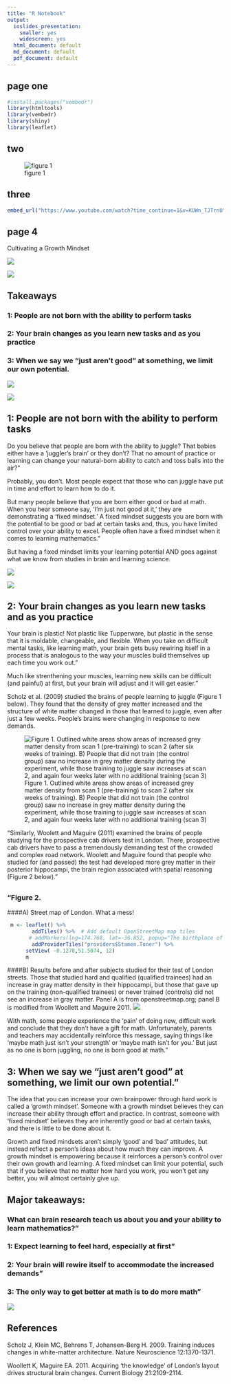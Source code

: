 ```yaml
---
title: "R Notebook"
output:
  ioslides_presentation:
    smaller: yes
    widescreen: yes
  html_document: default
  md_document: default
  pdf_document: default
---
```



## page one
```r
#install.packages("vembedr")
library(htmltools)
library(vembedr)
library(shiny)
library(leaflet)
```

## two
![figure 1](BIOMAAPstudentintro1.2with18times5.png)

## three
```r
embed_url("https://www.youtube.com/watch?time_continue=1&v=KUWn_TJTrnU")

```


## page 4

Cultivating a Growth Mindset

![](line.png)

 ![](placeholder.png)
              
             
## Takeaways {.build}

### 1:	People are not born with the ability to perform tasks
### 2:	Your brain changes as you learn new tasks and as you practice
### 3: When we say we “just aren’t good” at something, we limit our own potential.

![](line.png)

![](placeholder.png)
         
      
## 1:	People are not born with the ability to perform tasks

  Do you believe that people are born with the ability to juggle? 
That babies either have a 'juggler's brain' or they don't? That no amount of 
practice or learning can change your natural-born ability to catch and toss 
balls into the air?"

  Probably, you don't. Most people expect that those who can juggle have put in time and effort to learn how to do it.
                      
But many people believe that you are born either good or bad at math. When 
you hear someone say, ‘I’m just not good at it,’ they are demonstrating a 
‘fixed mindset.’ A fixed mindset suggests you are born with the potential to 
be good or bad at certain tasks and, thus, you have limited control over your 
ability to excel. People often have a fixed mindset when it comes to learning mathematics."
            
But having a fixed mindset limits your learning potential AND goes against what we know from studies in brain and learning science.
            
![](line.png)

 ![](placeholder.png)
              
## 2:	Your brain changes as you learn new tasks and as you practice
                     
              
Your brain is plastic! Not plastic like Tupperware, but plastic in the sense that it is moldable, changeable, and flexible. When you take on difficult mental tasks, like learning math, your brain gets busy rewiring itself in a process that is analogous to the way your muscles build themselves up each time you work out."
             
  Much like strenthening your muscles, learning new skills can be difficult (and painful) at first, but your brain will adjust and it will get easier."
              
  Scholz et al. (2009) studied the brains of people learning to juggle (Figure 1 below). They found that the density of grey matter increased and the structure of white matter changed in those that learned to juggle, even after just a few weeks. People's brains were changing in response to new demands.

![Figure 1. Outlined white areas show areas of increased grey matter density
from scan 1 (pre-training) to scan 2 (after six weeks of training).  B) People
that did not train (the control group) saw no increase in grey matter density
during the experiment, while those training to juggle saw increases at scan 2,
and again four weeks later with no additional training (scan 3)](Scholz_et_al.png)

"Similarly, Woolett and Maguire (2011) examined the brains of people studying for the prospective cab drivers test in London. There, prospective cab drivers have to pass a tremendously demanding test of the crowded and complex road network. Woolett and Maguire found that people who studied for (and passed) the test had developed more grey matter in their posterior hippocampi, the brain region associated with spatial reasoning (Figure 2 below)."
               
##
### "Figure 2. 
####A) Street map of London. What a mess!  
```r
 m <- leaflet() %>%
        addTiles() %>%  # Add default OpenStreetMap map tiles
       # addMarkers(lng=174.768, lat=-36.852, popup="The birthplace of R") %>%
        addProviderTiles("providers$Stamen.Toner") %>%
      setView( -0.1278,51.5074, 12)
      m 
```

####B) Results before and after subjects studied for their test of London streets. Those that studied hard and qualified (qualified trainees) had an increase in gray matter density in their hippocampi, but those that gave up on the training (non-qualified trainees) or never trained (controls) did not see an increase in gray matter. Panel A is from openstreetmap.org; panel B is modified from Woollett and Maguire 2011.
![](Woolett_Maguire_revised.png)

With math, some people experience the ‘pain’ of doing new, difficult work and conclude that they don't have a gift for math. Unfortunately, parents and teachers may accidentally reinforce this message, saying things like ‘maybe math just isn’t your strength’ or ‘maybe math isn’t for you.’ But just as no one is born juggling, no one is born good at math."
              
           
## 3: When we say we “just aren’t good” at something, we limit our own potential."

The idea that you can increase your own brainpower through hard work is called a ‘growth mindset’. Someone with a growth mindset believes they can increase their ability through effort and practice. In contrast, someone with ‘fixed mindset’ believes they are inherently good or bad at certain tasks, and there is little to be done about it.
       
  Growth and fixed mindsets aren't simply ‘good’ and ‘bad’ attitudes, but instead reflect a person's ideas about how much they can improve.  A growth mindset is empowering because it reinforces a person's control over their own growth and learning. A fixed mindset can limit your potential, such that if you believe that no matter how hard you work, you won't get any better, you will almost certainly give up.
             
            
## Major takeaways:
              
              
### What can brain research teach us about you and your ability to learn mathematics?"
                      
### 1:	Expect learning to feel hard, especially at first"
                      
### 2:	Your brain will rewire itself to accommodate the increased demands"
                      
### 3: The only way to get better at math is to do more math"
                      

![]("line.png")

              
## References
Scholz J, Klein MC, Behrens T, Johansen-Berg H. 2009. Training 
                induces changes in white-matter architecture. Nature Neuroscience 
                12:1370-1371.
              
Woollett K, Maguire EA. 2011. Acquiring ‘the knowledge’ of London's 
                layout drives structural brain changes. Current Biology 21:2109-2114.
             